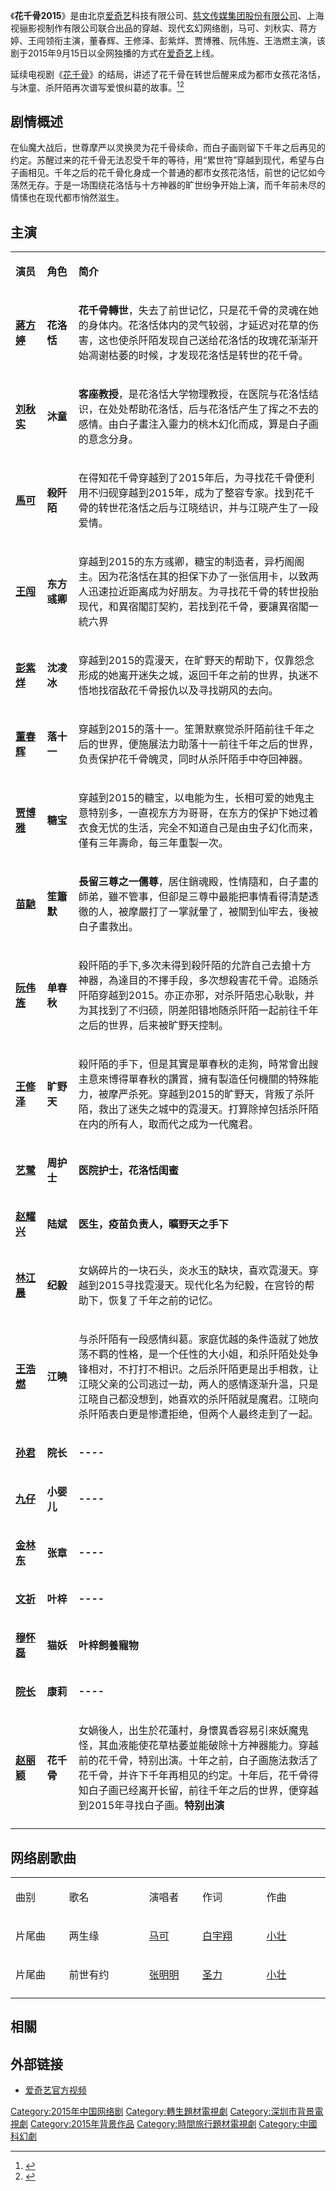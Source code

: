 
{{電視節目信息框
| 名称      = 花千骨2015
| 英文名稱  = 
| 类型      =  爱情，穿越，奇幻，悬疑
| 原创      =
| 发展      = 
| 编剧      = [[田良良|田良良]]、[[陈晨|陈晨]]、[[李杰|李杰]]、[[张勇|张勇]]
| 总导演    = 
| 导演      = [[邹曦|邹曦]]、[[李杰|李杰]]、[[张勇|张勇]]
| 助理导演  = [[雷达|雷达]]、[[张永君|张永君]]、[[刘熙|刘熙]]、[[穆怀磊|穆怀磊]]、[[张丽|张丽]]
| 创意总监  = 
| 主演      = [[蒋方婷|蒋方婷]]、[[刘秋实|刘秋实]]、[[马可|马可]]
| 国家      = {{中國大陸}}
| 语言      = [[現代標準漢語|漢語]][[普通话|普通话]]
| 字幕      = 中文
| 季数      = 
| 集数      = 32集
| 每集列表  = 
| 每集长度  = 约35分钟
| 配乐      =
| 主题曲    = 
| 片头曲    = 
| 作曲      = 
| 作词      = 
| 演唱      = 
| 片尾曲    = 
| 作曲2     = 
| 作词2     = 
| 演唱2     = 
| 插曲      = 
| 制作年份  = 2015年9月15日
| 制片人    = [[李莅樱|李莅樱]]、[[韩冰|韩冰]]
| 共同制片人 = 
| 出品人    = 
| 监制      = 
| 执行制作  = 
| 共同执行制作 = 
<!-- | 副制作人  =  -->
| 顾问标签  = 
| 顾问      = 
| 故事标签  = 
| 故事      = 
| 编审      = 吴汶康、[[刘宇|刘宇]]、张再壮
| 剪辑      = 
| 外景      = 
| 摄影      = [[张志辉|张志辉]]、吕海朋、候庆磊、林伟台、唐燊妮
| 机位      = 
| 制作公司  = 北京爱奇艺科技有限公司<br>慈文传媒<br>上海视骊影视制作有限公司
| 图像制式  = 
| 声音制式  = 
| 播出国家  = 
| 电视网 = 
| 集数0     = 
| 每集长度0 =  
| 开始      = 
| 结束      = 
| 前作      = 《[[花千骨|花千骨]]》
| 续作      = 
| 相关节目  = 
| 官方网站  = 
| 制作网站  = 
| imdb_id   = 
| tv_com_id = 
}}
《'''花千骨2015'''》是由北京[[爱奇艺|爱奇艺]]科技有限公司、[[慈文影视|慈文传媒集团股份有限公司]]、上海视骊影视制作有限公司联合出品的穿越、现代玄幻网络剧，马可、刘秋实、蒋方婷、王闯领衔主演，董春辉、王修泽、彭紫烊、贾博雅、阮伟旌、王浩燃主演，该剧于2015年9月15日以全网独播的方式在[[爱奇艺|爱奇艺]]上线。

延续电视剧《[[花千骨|花千骨]]》的结局，讲述了花千骨在转世后醒来成为都市女孩花洛恬，与沐童、杀阡陌再次谱写爱恨纠葛的故事。<REF>
{{Cite web |url=http://ent.people.com.cn/n/2015/0930/c1012-27652523.html |title=蒋方婷接棒赵丽颖 主演网剧《花千骨2015》 |accessdate=2015-10-01 |archive-date=2015-10-02 |archive-url=https://web.archive.org/web/20151002030219/http://ent.people.com.cn/n/2015/0930/c1012-27652523.html |dead-url=no }}
</REF><REF>
{{Cite web |url=http://star.ettoday.net/news/592400 |title=《花千骨》也玩穿越！趙麗穎妖神→2015都市女千年追愛 |accessdate=2017-03-23 |archive-date=2017-03-23 |archive-url=https://web.archive.org/web/20170323143554/http://star.ettoday.net/news/592400 |dead-url=no }}
</REF>

== 剧情概述 ==
在仙魔大战后，世尊摩严以灵换灵为花千骨续命，而白子画则留下千年之后再见的约定。苏醒过来的花千骨无法忍受千年的等待，用“累世符”穿越到现代，希望与白子画相见。千年之后的花千骨化身成一个普通的都市女孩花洛恬，前世的记忆如今荡然无存。于是一场围绕花洛恬与十方神器的旷世纷争开始上演，而千年前未尽的情愫也在现代都市悄然滋生。

==主演 ==
{|class="wikitable" width="100%"
|- style="background:green; color:snow" align=center
|style="width:10%"|'''演员'''||style="width:10%"|'''角色'''||style="width:80%"|'''简介'''
|-
|  '''[[蔣方婷|蔣方婷]]'''  || '''花洛恬''' ||'''花千骨轉世'''，失去了前世记忆，只是花千骨的灵魂在她的身体内。花洛恬体内的灵气较弱，才延迟对花草的伤害，这也使杀阡陌发现自己送给花洛恬的玫瑰花渐渐开始凋谢枯萎的时候，才发现花洛恬是转世的花千骨。
|-
|  '''[[刘秋实|刘秋实]]'''  || '''沐童''' ||'''客座教授'''，是花洛恬大学物理教授，在医院与花洛恬结识，在处处帮助花洛恬，后与花洛恬产生了挥之不去的感情。由白子畫注入靈力的桃木幻化而成，算是白子画的意念分身。
|-
|  '''[[馬可|馬可]]'''  ||'''殺阡陌'''||在得知花千骨穿越到了2015年后，为寻找花千骨便利用不归砚穿越到2015年，成为了整容专家。找到花千骨的转世花洛恬之后与江晓结识，并与江晓产生了一段爱情。
|-
|  '''[[王闯|王闯]]''' ||'''东方彧卿'''||穿越到2015的东方彧卿，糖宝的制造者，异朽阁阁主。因为花洛恬在其的担保下办了一张信用卡，以致两人迅速拉近距离成为好朋友。为寻找花千骨的转世投胎现代，和異宿閣訂契約，若找到花千骨，要讓異宿閣一統六界
|-
|  '''[[彭紫烊|彭紫烊]]''' ||'''沈凌冰'''||穿越到2015的霓漫天，在旷野天的帮助下，仅靠怨念形成的她离开迷失之城，返回千年之前的世界，执迷不悟地找宿敌花千骨报仇以及寻找朔风的去向。
|-
|  '''[[董春辉|董春辉]]''' ||'''落十一'''||穿越到2015的落十一。笙箫默察觉杀阡陌前往千年之后的世界，便施展法力助落十一前往千年之后的世界，负责保护花千骨魄灵，同时从杀阡陌手中夺回神器。
|-
| '''[[贾博雅|贾博雅]]'''||'''糖宝'''||穿越到2015的糖宝，以电能为生，长相可爱的她鬼主意特别多，一直视东方为哥哥，在东方的保护下她过着衣食无忧的生活，完全不知道自己是由虫子幻化而来，僅有三年壽命，每三年重製一次。
|-
| '''[[苗馳|苗馳]]'''  ||'''笙簫默'''||'''長留三尊之一儒尊'''，居住銷魂殿，性情隨和，白子畫的師弟，雖不管事，但卻是三尊中最能把事情看得清楚透徹的人，被摩嚴打了一掌就暈了，被關到仙牢去，後被白子畫救出。
|-
| '''[[阮伟旌|阮伟旌]]''' ||'''单春秋'''||殺阡陌的手下,多次未得到殺阡陌的允許自己去搶十方神器，為達目的不擇手段，多次想殺害花千骨。追随杀阡陌穿越到2015。亦正亦邪，对杀阡陌忠心耿耿，并为其找到了不归硕，阴差阳错地随杀阡陌一起前往千年之后的世界，后来被旷野天控制。
|-
| '''[[王修泽|王修泽]]'''||'''旷野天'''|| 殺阡陌的手下，但是其實是單春秋的走狗，時常會出餿主意來博得單春秋的讚賞，擁有製造任何機關的特殊能力，被摩严杀死。穿越到2015的旷野天，背叛了杀阡陌，救出了迷失之城中的霓漫天。打算除掉包括杀阡陌在内的所有人，取而代之成为一代魔君。
|-
| '''[[艺鹭|艺鹭]]''' ||'''周护士'''||'''医院护士，花洛恬闺蜜'''
|-
| '''[[赵耀兴|赵耀兴]]''' ||'''陆斌'''||'''医生，疫苗负责人，曠野天之手下'''
|-
| '''[[林江晨|林江晨]]''' ||'''纪毅'''||女娲碎片的一块石头，炎水玉的缺块，喜欢霓漫天。穿越到2015寻找霓漫天。现代化名为纪毅，在宫铃的帮助下，恢复了千年之前的记忆。
|-
| '''[[王浩燃|王浩燃]]''' ||'''江曉'''||与杀阡陌有一段感情纠葛。家庭优越的条件造就了她放荡不羁的性格，是一个任性的大小姐，和杀阡陌处处争锋相对，不打打不相识。之后杀阡陌更是出手相救，让江晓父亲的公司逃过一劫，两人的感情逐渐升温，只是江晓自己都没想到，她喜欢的杀阡陌就是魔君。江晓向杀阡陌表白更是惨遭拒绝，但两个人最终走到了一起。
|-
| '''[[孙君|孙君]]''' ||'''院长'''||'''----'''
|-
| '''[[九仔|九仔]]''' ||'''小婴儿'''||'''----'''
|-
| '''[[金林东|金林东]]''' ||'''张章'''||'''----'''
|-
| '''[[文祈|文祈]]''' ||'''叶梓'''||'''----'''
|-
| '''[[穆怀磊|穆怀磊]]''' ||'''猫妖'''||'''叶梓飼養寵物'''
|-
| '''[[院长|院长]]''' ||'''康莉'''||'''----'''
|-
| '''[[赵丽颖|赵丽颖]]''' || '''花千骨''' ||女媧後人，出生於花蓮村，身懷異香容易引來妖魔鬼怪，其血液能使花草枯萎並能破除十方神器能力。穿越前的花千骨，特别出演。十年之前，白子画施法救活了花千骨，并许下千年再相见的约定。十年后，花千骨得知白子画已经离开长留，前往千年之后的世界，便穿越到2015年寻找白子画。'''特别出演'''
|-
|}

== 网络剧歌曲 ==
{|class="wikitable" style="width:80%;text-align:center"
|- style="background:green;font-weight:bold;color:snow"
|style="width:10%"|曲别||style="width:15%"|歌名||style="width:10%"|演唱者||style="width:12%"|作词||style="width:12%"|作曲
|-
|片尾曲|| 两生缘 ||[[马可|马可]]||[[白宇翔|白宇翔]]||[[小壮|小壮]]
|-
|片尾曲|| 前世有约 ||[[张明明|张明明]]||[[圣力|圣力]]||[[小壮|小壮]]
|-
|}

==相關==
{{reflist}}
== 外部链接 ==
*[http://www.iqiyi.com/a_19rrhb8bd1.html  爱奇艺官方视频] {{Wayback|url=http://www.iqiyi.com/a_19rrhb8bd1.html |date=20151002185515 }}
{{DEFAULTSORT:H花}}
[[Category:2015年中国网络剧|Category:2015年中国网络剧]]
[[Category:轉生題材電視劇|Category:轉生題材電視劇]]
[[Category:深圳市背景電視劇|Category:深圳市背景電視劇]]
[[Category:2015年背景作品|Category:2015年背景作品]]
[[Category:時間旅行題材電視劇|Category:時間旅行題材電視劇]]
[[Category:中國科幻劇|Category:中國科幻劇]]